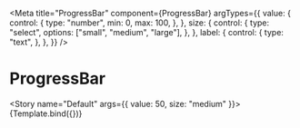
<Meta
  title="ProgressBar"
  component={ProgressBar}
  argTypes={{
    value: {
      control: {
        type: "number",
        min: 0,
        max: 100,
      },
    },
    size: {
      control: {
        type: "select",
        options: ["small", "medium", "large"],
      },
    },
    label: {
      control: {
        type: "text",
      },
    },
  }}
/>


# ProgressBar

<Story name="Default" args={{ value: 50, size: "medium" }}>
  {Template.bind({})}
</Story>
